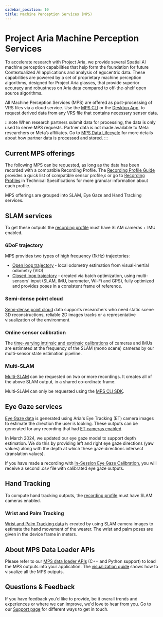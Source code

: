 ```yaml
---
sidebar_position: 10
title: Machine Perception Services (MPS)
---
```


# Project Aria Machine Perception Services

To accelerate research with Project Aria, we provide several Spatial AI machine perception capabilities that help form the foundation for future Contextualized AI applications and analysis of egocentric data. These capabilities are powered by a set of proprietary machine perception algorithms, designed for Project Aria glasses, that provide superior accuracy and robustness on Aria data compared to off-the-shelf open source algorithms.

All Machine Perception Services (MPS) are offered as post-processing of VRS files via a cloud service. Use the [MPS CLI](request_mps/mps_cli.mdx) or the [Desktop App](request_mps/desktop_mps.mdx), to request derived data from any VRS file that contains necessary sensor data.

:::note
When research partners submit data for processing, the data is only used to serve MPS requests. Partner data is not made available to Meta researchers or Meta’s affiliates. Go to [MPS Data Lifecycle](/ARK/mps/mps_processing.mdx) for more details about how partner data is processed and stored.
:::


## Current MPS offerings
The following MPS can be requested, as long as the data has been recorded with a compatible Recording Profile. The [Recording Profile Guide](/ARK/glasses_manual/profile_guide.mdx) provides a quick list of compatible sensor profile,s or go to [Recording Profiles](/tech_spec/recording_profiles.mdx) in Technical Specifications for more granular information about each profile.

MPS offerings are grouped into SLAM, Eye Gaze and Hand Tracking services.

## SLAM services

To get these outputs the [recording profile](/tech_spec/recording_profiles.mdx) must have SLAM cameras + IMU enabled.

### 6DoF trajectory
MPS provides two types of high frequency (1kHz) trajectories:
* [Open loop trajectory](/data_formats/mps/slam/mps_trajectory.mdx#open-loop-trajectory) - local odometry estimation from visual-inertial odometry (VIO)
* [Closed loop trajectory](/data_formats/mps/slam/mps_trajectory.mdx#closed-loop-trajectory) - created via batch optimization, using multi-sensors' input (SLAM, IMU, barometer, Wi-Fi and GPS), fully optimized and provides poses in a consistent frame of reference.

### Semi-dense point cloud

[Semi-dense point cloud](/data_formats/mps/slam/mps_pointcloud.mdx) data supports researchers who need static scene 3D reconstructions, reliable 2D images tracks or a representative visualization of the environment.

### Online sensor calibration
The [time-varying intrinsic and extrinsic calibrations](/data_formats/mps/slam/mps_calibration.mdx) of cameras and IMUs are estimated at the frequency of the SLAM (mono scene) cameras by our multi-sensor state estimation pipeline.

### Multi-SLAM

[Multi-SLAM](/data_formats/mps/slam/mps_multi_slam.mdx) can be requested on two or more recordings. It creates all of the above SLAM output, in a shared co-ordinate frame.

Multi-SLAM can only be requested using the [MPS CLI SDK](request_mps/mps_cli.mdx).

## Eye Gaze services

[Eye Gaze data](/data_formats/mps/mps_eye_gaze.mdx) is generated using Aria's Eye Tracking (ET) camera images to estimate the direction the user is looking. These outputs can be generated for any recording that had [ET cameras enabled](/tech_spec/recording_profiles.mdx).

In March 2024, we updated our eye gaze model to support depth estimation. We do this by providing left and right eye gaze directions (yaw values) along with the depth at which these gaze directions intersect (translation values).

If you have made a recording with [In-Session Eye Gaze Calibration](eye_gaze_calibration.mdx), you will receive a second .csv file with calibrated eye gaze outputs.


## Hand Tracking
To compute hand tracking outputs, the [recording profile](/tech_spec/recording_profiles.mdx) must have SLAM cameras enabled.

### Wrist and Palm Tracking

[Wrist and Palm Tracking data](/data_formats/mps/hand_tracking/hand_tracking.mdx) is created by using SLAM camera images to estimate the hand movement of the wearer. The wrist and palm poses are given in the device frame in meters.


## About MPS Data Loader APIs
Please refer to our [MPS data loader APIs](/data_utilities/core_code_snippets/mps.mdx#load-mps-output) (C++ and Python support) to load the MPS outputs into your application. The [visualization guide](/data_utilities/visualization/visualization_cpp.mdx#mps-static-scene-visualizer) shows how to visualize all the MPS outputs.

## Questions & Feedback

If you have feedback you'd like to provide, be it overall trends and experiences or where we can improve, we'd love to hear from you. Go to our [Support page](/support.mdx) for different ways to get in touch.
